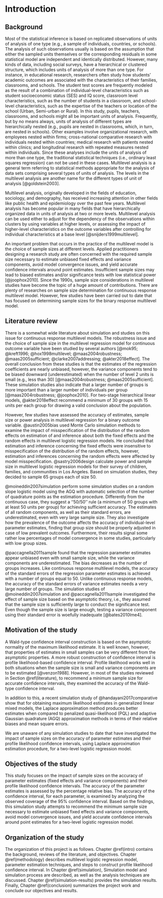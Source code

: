 # Introduction {#intro}

## Background

Most of the statistical inference is based on replicated observations of units of analysis of one type (e.g., a sample of individuals, countries, or schools). The analysis of such observations usually is based on the assumption that either the sampled units themselves or the corresponding residuals in some statistical model are independent and identically distributed. However, many kinds of data, including social surveys, have a hierarchical or clustered structure, which includes units of analysis of more than one type. For instance, in educational research, researchers often study how students’ academic outcomes are associated with the characteristics of their families, classrooms, and schools. The student test scores are frequently modeled as the result of a combination of individual-level characteristics such as student socioeconomic status (SES) and IQ score, classroom level characteristics, such as the number of students in a classroom, and school-level characteristics, such as the expertise of the teachers or location of the school (Urban, Semi-urban or Rural). In this study, pupils, teachers, classrooms, and schools might all be important units of analysis. Frequently, but by no means always, units of analysis of different types are hierarchically nested (e.g., pupils are nested in classrooms, which, in turn, are nested in schools). Other examples involve organizational research, with employees nested within firms; cross-national comparative research with individuals nested within countries; medical research with patients nested within clinics; and longitudinal research with repeated measures nested within individuals.
Since these analyses include the units of analysis of more than one type, the traditional statistical techniques (i.e., ordinary least squares regression) can not be used in these cases. Multilevel analysis is a general term referring to statistical methods appropriate for the analysis of data sets comprising several types of units of analysis.  The levels in the multilevel analysis are another name for the different types of unit of analysis [@goldstein2003].
     
Multilevel analysis, originally developed in the fields of education, sociology, and demography, has received increasing attention in other fields like public health and epidemiology over the past few years. Multilevel analysis has become popular in many fields that have hierarchically organized data in units of analysis at two or more levels. Multilevel analysis can be used either to adjust for the dependency of the observations within clusters by using variables at higher levels, or assessing the impact of higher-level characteristics on the outcome variables after controlling for individual characteristics at a base level [@snijders1999multilevel].
    
An important problem that occurs in the practice of the multilevel model is the choice of sample sizes at different levels. Applied practitioners designing a research study are often concerned with the required sample size necessary to estimate unbiased fixed effects and variance components, avoid model convergence issues, and yield accurate confidence intervals around point estimates.
Insufficient sample sizes may lead to biased estimates and/or significance tests with low statistical power [@joophox2010]. Since the 1990s, sample size considerations in multilevel studies have become the topic of a huge amount of contributions.
There are plenty of researches on sample size determination for continuous response multilevel model. However, few studies have been carried out to date that has focused on determining sample sizes for the binary response multilevel model.

    
## Literature review {#literature}

There is a somewhat wide literature about simulation and studies on this issue for continuous response multilevel models. The robustness issue and the choice of sample size in the multilevel regression model for continuous outcome variable have been studied by several authors [@mok95; @kreft1996; @hox1998multilevel; @maas2004robustness; @maas2005sufficient; @clarke2007addressing; @akter2018effect].
The overall conclusion from these studies is that the estimates of the regression coefficients are nearly unbiased, however, the variance components tend to be biased downward (underestimated) when the number of level 2 units is small (e.g., less than 30) [@maas2004robustness; @maas2005sufficient]. These simulation studies also indicate that a larger number of groups is more important than a larger number of individuals per group [@maas2004robustness; @joophox2010].
For two-stage hierarchical linear models, @akter2018effect recommend a minimum of 30 groups with 15 units per each group for drawing a valid conclusion about the population.
     
However, few studies have assessed the accuracy of estimates, sample size or power analysis in multilevel regression for a binary outcome variable. @austin2005bias used Monte Carlo simulation methods to examine the impact of misspecification of the distribution of the random effects on estimation of and inference about both the fixed effects and the random effects in multilevel logistic regression models. He concluded that estimation and inference concerning the fixed effects were insensitive to misspecification of the distribution of the random effects, however, estimation and inferences concerning the random effects were affected by model misspecification. @sastry2006design calculate power and sample size in multilevel logistic regression models for their survey of children, families, and communities in Los Angeles. Based on simulation studies, they decided to sample 65 groups each of size 50.
     
@moineddin2007simulation perform some simulation studies on a random slope logistic model using the AGQ with automatic selection of the number of quadrature points as the estimation procedure. Differently from the continuous case, they suggest a ‘‘50/50’’ rule (a minimum of 50 groups with at least 50 units per group) for achieving sufficient accuracy. The estimates of all random components, as well as their standard errors, are underestimated, even with very large sample size. They also investigate how the prevalence of the outcome affects the accuracy of individual-level parameter estimates, finding that group size should be properly adjusted in case of low prevalent outcomes. Furthermore, their results signal some rather low percentages of model convergence in some studies, particularly with low group sizes.
    
@paccagnella2011sample found that the regression parameter estimates appear unbiased even with small sample size, while the variance components are underestimated. The bias decreases as the number of groups increases. Like continuous response multilevel models, the accuracy of the standard errors of the regression parameter estimates is achieved with a number of groups equal to 50. Unlike continuous response models, the accuracy of the standard errors of variance estimates needs a very large number of groups.
The simulation studies of @moineddin2007simulation and @paccagnella2011sample investigated the effect of sample size based on the asymptotic theory, i.e., they assumed that the sample size is sufficiently large to conduct the significance test. Even though the sample size is large enough, testing a variance component using their standard error is woefully inadequate [@bates2010lme4].
    
## Motivation of the study

A Wald-type confidence interval construction is based on the asymptotic normality of the maximum likelihood estimate. It is well known, however, that properties of estimates in small samples can be very different from the asymptotic properties. A more robust construction of confidence interval is profile likelihood-based confidence interval. Profile likelihood works well in both situations when the sample size is small and variance components are to be estimated [@venzon1988].
However, in most of the studies reviewed in Section \@ref(literature), to recommend a minimum sample size for accurate confidence intervals, they examined the accuracy of the Wald-type confidence interval.
    
In addition to this, a recent simulation study of @handayani2017comparative show that for obtaining maximum likelihood estimates in generalized linear mixed models, the Laplace approximation method produces better estimates when compared to penalized quasi-likelihood (PQL) and adaptive Gaussian quadrature (AGQ) approximation methods in terms of their relative biases and mean square errors.
    
We are unaware of any simulation studies to date that have investigated the impact of sample sizes on the accuracy of parameter estimates and their profile likelihood confidence intervals, using Laplace approximation estimation procedure, for a two-level logistic regression model.
    
## Objectives of the study

This study focuses on the impact of sample sizes on the accuracy of parameter estimates (fixed effects and variance components) and their profile likelihood confidence intervals.
The accuracy of the parameter estimates is assessed by the percentage relative bias. The accuracy of the confidence interval, for each parameter, is examined by analyzing the observed coverage of the $95\%$ confidence interval.
Based on the findings, this simulation study attempts to recommend the minimum sample size necessary to estimate unbiased fixed effects and variance components, avoid model convergence issues, and yield accurate confidence intervals around point estimates for a two-level logistic regression model.
    
## Organization of the study

The organization of this project is as follows. Chapter \@ref(intro) contains the background, reviews of the literature, and objectives. Chapter \@ref(methodology) describes multilevel logistic regression model, parameter estimation techniques, and steps to construct profile likelihood confidence interval. In Chapter \@ref(simulation), Simulation model and simulation process are described, as well as the analysis techniques are discussed. Chapter \@ref(simulation-results) provides the simulation results. Finally, Chapter \@ref(conclusion) summarizes the project work and conclude our objectives and results.
